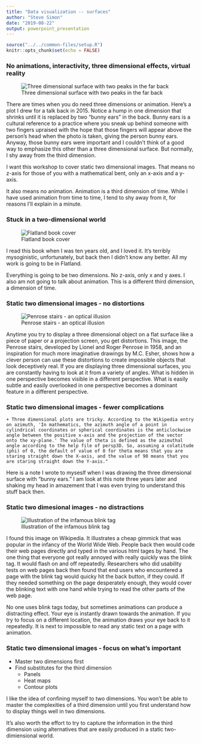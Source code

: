 ```yaml
---
title: "Data visualization -- surfaces"
author: "Steve Simon"
date: "2019-08-22"
output: powerpoint_presentation
---
```


```r
source("../../common-files/setup.R")
knitr::opts_chunk$set(echo = FALSE)
```

### No animations, interactivity, three dimensional effects, virtual reality

![Three dimensional surface with two peaks in the far back](../images/04/hedging-prior-surface.png)

<div class="notes">

There are times when you do need three dimensions or animation. Here's a plot I drew for a talk back in 2015. Notice a hump in one dimension that shrinks until it is replaced by two "bunny ears" in the back. Bunny ears is a cultural reference to a practice where you sneak up behind someone with two fingers upraised with the hope that those fingers will appear above the person's head when the photo is taken, giving the person bunny ears. Anyway, those bunny ears were important and I couldn't think of a good way to emphasize this other than a three dimensional surface. But normally, I shy away from the third dimension.

I want this workshop to cover static two dimensional images. That means no z-axis for those of you with a mathematical bent, only an x-axis and a y-axis.

It also means no animation. Animation is a third dimension of time. While I have used animation from time to time, I tend to shy away from it, for reasons I'll explain in a minute.

</div>

### Stuck in a two-dimensional world

![Flatland book cover](../images/04/flatland-book-cover.png)

<div class="notes">

I read this book when I was ten years old, and I loved it. It's terribly mysoginistic, unfortunately, but back then I didn't know any better. All my work is going to be in Flatland.

Everything is going to be two dimensions. No z-axis, only x and y axes. I also am not going to talk about animation. This is a different third dimension, a dimension of time.

</div>

### Static two dimensional images - no distortions

![Penrose stairs - an optical illusion](../images/04/penrose-stairs.png)

<div class="notes">

Anytime you try to display a three dimensional object on a flat surface like a piece of paper or a projection screen, you get distortions. This image, the Penrose stairs, developed by Lionel and Roger Penrose in 1958, and an inspiration for much more imaginative drawings by M.C. Esher, shows how a clever person can use these distortions to create impossible objects that look deceptively real. If you are displaying three dimensional surfaces, you are constantly having to look at it from a variety of angles. What is hidden in one perspective becomes visible in a different perspective. What is easily subtle and easily overlooked in one perspective becomes a dominant feature in a different perspective.

</div>

### Static two dimensional images - fewer complications

    + Three dimensional plots are tricky. According to the Wikipedia entry on azimuth, 'In mathematics, the azimuth angle of a point in cylindrical coordinates or spherical coordinates is the anticlockwise angle between the positive x-axis and the projection of the vector onto the xy-plane.' The value of theta is defined as the azimuthal angle according to the help file of persp3D. So, assuming a colatitude (phi) of 0, the default of value of 0 for theta means that you are staring straight down the X-axis, and the value of 90 means that you are staring straight down the Y-axis."
  
<div class="notes">

Here is a note I wrote to myseslf when I was drawing the three dimensional surface with "bunny ears." I am look at this note three years later and shaking my head in amazement that I was even trying to understand this stuff back then.

</div>

### Static two dimesional images - no distractions

![Illustration of the infamous blink tag](../images/04/blink_tag.gif)

<div class="notes">

I found this image on Wikipedia. It illustrates a cheap gimmick that was popular in the infancy of the World Wide Web. People back then would code their web pages directly and typed in the various html tages by hand. The one thing that everyone got really annoyed with really quickly was the blink tag. It would flash on and off repeatedly. Researchers who did usability tests on web pages back then found that end users who encountered a page with the blink tag would quicky hit the back button, if they could. If they needed something on the page desperately enough, they would cover the blinking text with one hand while trying to read the other parts of the web page.

No one uses blink tags today, but sometimes animations can produce a distracting effect. Your eye is instantly drawn towards the animation. If you try to focus on a different location, the animation draws your eye back to it repeatedly. It is next to impossible to read any static text on a page with animation.

</div>

### Static two dimensional images - focus on what's important

+ Master two dimensions first
+ Find substitutes for the third dimension
  + Panels
  + Heat maps
  + Contour plots

<div class="notes">

I like the idea of confining myself to two dimensions. You won't be able to master the complexities of a third dimension until you first understand how to display things well in two dimensions.

It's also worth the effort to try to capture the information in the third dimension using alternatives that are easily produced in a static two-dimiensional world.

</div>

